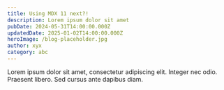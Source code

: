 ---
title: Using MDX 11 next?!
description: Lorem ipsum dolor sit amet
pubDate: 2024-05-31T14:00:00.000Z
updatedDate: 2025-01-02T14:00:00.000Z
heroImage: /blog-placeholder.jpg
author: xyx
category: abc
---

Lorem ipsum dolor sit amet, consectetur adipiscing elit. Integer nec odio. Praesent libero. Sed cursus ante dapibus diam.
